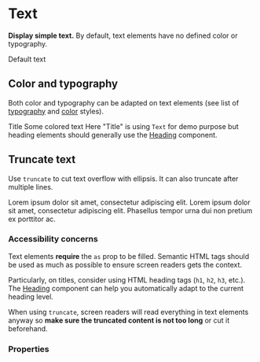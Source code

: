
# Text

**Display simple text.**
By default, text elements have no defined color or typography.

<DemoBlock>
    <Text as="p">Default text</Text>
</DemoBlock>

## Color and typography

Both color and typography can be adapted on text elements (see list of [typography](/product/foundations/typography/) and [color](/product/foundations/color/) styles).

<DemoBlock gap="tiny">
    <Text as="h2" typography="title2">
        Title
    </Text>
    <Text as="p" typography="body1" color="dark" colorVariant="L2">
        Some <Text as="span" color="red">colored</Text> text
    </Text>
</DemoBlock>

<Message kind="info">
    Here "Title" is using <code>Text</code> for demo purpose but heading elements should generally use the <a href="/product/components/heading">Heading</a> component.
</Message>

## Truncate text

Use `truncate` to cut text overflow with ellipsis. It can also truncate after multiple lines.


<DemoBlock orientation="horizontal" vAlign="space-evenly">
    <Text as="p" typography="body2" truncate style={{ maxWidth: 200 }}>
        Lorem ipsum dolor sit amet, consectetur adipiscing elit.
    </Text>
    <Text as="p" typography="body2" truncate={{ lines: 3 }} style={{ maxWidth: 200 }}>
        Lorem ipsum dolor sit amet, consectetur adipiscing elit. Phasellus tempor urna dui non pretium ex porttitor ac.
    </Text>
</DemoBlock>

### Accessibility concerns

Text elements **require** the `as` prop to be filled. Semantic HTML tags should be used as much as possible to ensure screen readers gets the context.

Particularly, on titles, consider using HTML heading tags (`h1`, `h2`, `h3`, etc.). The [Heading](/product/components/heading) component can help you automatically adapt to the current heading level.

When using `truncate`, screen readers will read everything in text elements anyway so **make sure the truncated content is not too long** or cut it beforehand.

### Properties

<PropTable component="Text" />
